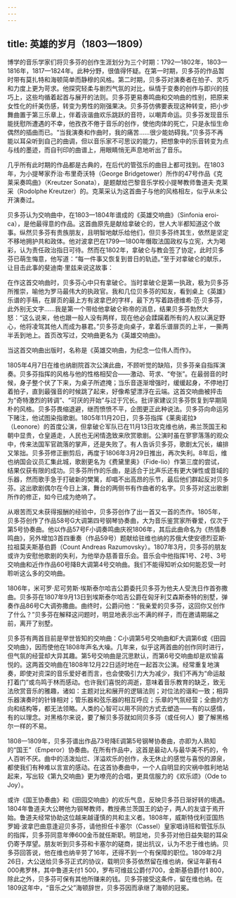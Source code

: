 ```yaml
---
---
---
```

title: 英雄的岁月（1803—1809）
---




博学的音乐学家们将贝多芬的创作生涯划分为三个时期：1792—1802年，1803—1816年，1817—1824年。此种分野，很值得怀疑。在第一时期，贝多芬的作品暂时带有莫扎特和海顿简单而静穆的风格。第二时期，贝多芬对演奏者在拍子、灵巧和力度上更为苛求。他探究轻柔与剧烈气氛的对比，纵情于变奏的创作与即兴的技巧上，这些均循着起首与展开的法则。贝多芬更易奏鸣曲和交响曲的性别，把原来女性化的纤美伤感，转变为男性的刚强果决。贝多芬仿佛要表现这种转变，把小步舞曲置于第三乐章上，伴着诙谐曲欢乐跳跃的音符，以嘲弄命运。贝多芬发现音乐能抚慰所遭遇的不幸，他孜孜不倦于音乐的创作，使他肉体的死亡，只是永恒生命偶然的插曲而已。“当我演奏和作曲时，我的痛苦……很少能妨碍我。”贝多芬不再能以耳朵听到自己的曲调，但以音乐家不可思议的能力，把想象中的乐音转变为点与线的墨迹，而自刊印的曲谱上，用眼睛悄无声息地听出了音乐。

几乎所有此时期的作品都是古典的，在后代的管弦乐的曲目上都可找到。在1803年，为小提琴家乔治·布里奇沃特（George Bridgetower）所作的47号作品《克莱采奏鸣曲》（Kreutzer Sonata），是题献给巴黎音乐学校小提琴教师鲁道夫·克莱采（Rodolphe Kreutzer）的。克莱采认为这首曲子与他的风格相左，似乎从未公开演奏过。

贝多芬认为交响曲中，在1803—1804年谱成的《英雄交响曲》（Sinfonia eroi-ca），是他最得意的作品。这首曲原先是献给拿破仑的，世人大半都知道这个故事。纵然贝多芬有贵族朋友，且明智地献乐给他们，但贝多芬终其生，依然是坚定不移地拥护共和政体。他对波拿巴在1799—1800年僭取法国政权与立宪，大为喝彩，认为责任政治指日可待。然而在1802年，拿破仑与教会签了协定，此时贝多芬已萌生悔意，他写道：“每一件事又恢复到昔日的轨迹。”至于对拿破仑的献乐，让目击此事的斐迪南·里兹来说这故事：

在作这首交响曲时，贝多芬心中只有拿破仑。当时拿破仑是第一执政，极为贝多芬所推崇，喻他为罗马最伟大的执政官。我和几位贝多芬的知友，看到桌上《英雄》乐谱的手稿，在扉页的最上方有波拿巴的字样，最下方写着路德维希·范·贝多芬，此外别无文字……我是第一个带给他拿破仑称帝的消息，结果贝多芬勃然大怒：“这么说来，他也跟一般人没有两样，现在他必会蹂躏着所有的人权以满足野心，他将凌驾其他人而成为暴君。”贝多芬走向桌子，拿着乐谱扉页的上半，一撕两半丢到地上。首页改写过，交响曲更名为《英雄交响曲》。



当这首交响曲出版时，名称是《英雄交响曲，为纪念一位伟人而作》。

1805年4月7日在维也纳剧院首次公演此曲，不顾听觉的缺陷，贝多芬亲自指挥演奏。贝多芬指挥的风格与他的性格相契合——激动、苛求、“夸张”。在最弱音的时候，身子整个伏了下来，为桌子所遮掩；当乐音逐渐增强时，缓缓起身，不停地打着拍子，直到最强音的时候跳了起来，好像希望漂浮在云端。这首交响曲被抨击为“奇特激烈的转调”、“可厌的开始”与过于冗长。批评家建议贝多芬恢复到早期简朴的风格。贝多芬畏缩退避，继而愤愤不平，企图更正此种说法。贝多芬向命运另下赌注，他试图染指歌剧。1805年11月20日，贝多芬指挥《莱奥诺拉》（Leonore）的首度公演，但拿破仑军队已在11月13日攻克维也纳，弗兰茨国王和朝中显贵，仓皇遁走，人民也无闲情逸致来欣赏歌剧。公演时虽在寥寥落落的观众中，传来法国军官疏落的掌声，还是失败了。有人告诉贝多芬，歌剧太冗长，编排又笨拙。贝多芬修正删剪后，再度于1806年3月29日推出，再次失利。8年后，维也纳国会议员汇集此城，歌剧更名为《费黛里奥》（Fide-lio）作第三度的尝试，结果仅获有限的成功。贝多芬所作的乐曲，是适合于比声乐还有更大弹性或音域的乐器，然而歌手急于打破新的樊篱，却唱不出高昂的乐节，最后他们群起反对贝多芬。这出歌剧偶尔在今日上演，舞台的两侧书有作曲者的名字。贝多芬对这出歌剧所作的修正，如今已成为绝响了。

从艰苦而又未获得报酬的经验中，贝多芬创作了出一首又一首的杰作。1805年，贝多芬创作了作品58号G大调第四号钢琴协奏曲，大为音乐鉴赏家所眷爱，仅次于第5号协奏曲。他以作品57号F小调奏鸣曲庆祝1806年，其后此曲命名为《热情奏鸣曲》，另外增加3首四重奏（作品59号）题献给驻维也纳的苏俄大使安德烈亚斯·拉祖莫夫斯基伯爵（Count Andreas Razumovsky）。1807年3月，贝多芬的朋友或许为安慰他歌剧的失利，为他举办慈善音乐会。音乐会中他指挥1号、2号、3号交响曲和近作作品60号降B大调第4号交响曲。我们不能得知听众如何能忍受一时聆听这么多的交响曲。

1806年，米可罗·尼可劳斯·埃斯泰尔哈吉公爵委托贝多芬为他夫人受洗日作首弥撒曲。贝多芬在1807年9月13日到埃斯泰尔哈吉公爵在匈牙利艾森斯泰特的别墅，弹奏作品86号C大调弥撒曲。曲终时，公爵问他：“我亲爱的贝多芬，这回你又创作了什么？”贝多芬在解释这问题时，明显地表示出不满的样子，而在邀请期届之前，离开了别墅。

贝多芬有两首目前是举世皆知的交响曲：C小调第5号交响曲和F大调第6或《田园交响曲》，因而使他在1808年声名大噪。几年来，似乎这两首曲的创作同时进行，但气氛的经营却大异其趣。第5号交响曲是沉思默认，而第6号交响曲却是欢愉喜悦的。这两首交响曲在1808年12月22日适时地在一起首次公演。经常重复地演奏，即使对资深的音乐爱好者而言，也会使吸引力大为减少，我们不再为“命运敲打着门”或鸟鸣于林而感动。也许我们喜悦的凋逝，意味着音乐教育的缺乏，致无法欣赏音乐的雅趣，诸如：主题对比和展开的逻辑法则；对位法的谐和一致；相异乐器演奏时的针锋相对；管乐器和弦乐器的相互呼应；乐章的气氛经营；全曲的方向和结构等，都无法领略。人类的心智可以用不同的方式去塑造——有的以感情，有的以理念。对黑格尔来说，要了解贝多芬就如同贝多芬（或任何人）要了解黑格尔一样的不易。

1808—1809年，贝多芬谱出作品73号降E调第5号钢琴协奏曲，亦即为人熟知的“国王”（Emperor）协奏曲。在所有作品中，这首是最动人与最华美不朽的，令人百听不厌。曲中的活泼灿烂、洋溢欢乐的创作，永无休止的感觉与喜悦的源泉，都使我们有种难以言宣的感动。在这首协奏曲中，一个人自明显的灾祸中胜利地站起来，写出较《第九交响曲》更为嘹亮的合唱，更具信服力的《欢乐颂》（Ode to Joy）。

或许《国王协奏曲》和《田园交响曲》的欢乐气息，反映贝多芬日渐好转的境遇。1804年鲁道夫大公聘他为钢琴教师，教授弗兰茨国王的幼子，两人的友谊于焉开始。鲁道夫经常协助这位越来越谨慎的共和主义者。1808年，威斯特伐利亚国热罗姆·波拿巴曲意逢迎贝多芬，请他担任卡塞尔（Cassel）皇家唱诗班和管弦乐队的指挥，贝多芬同意年俸600金币就任斯职。明显地，贝多芬对他日益失聪的耳朵仍寄予厚望。朋友听到贝多芬和卡塞尔的磋商，提出抗议，认为不忠于维也纳。贝多芬回答说，他在维也纳辛劳了16年，还得不到一个有保障的职位。1809年2月26日，大公送给贝多芬正式的协议，载明贝多芬依然留在维也纳，保证年薪有4 000弗罗林，其中鲁道夫付1 500，罗布可维兹公爵付700，金斯基伯爵付1 800，除此之外，贝多芬可保有其他所赚来的钱。贝多芬接受这条件，留在维也纳。在1809这年中，“音乐之父”海顿辞世，贝多芬因而承继了海顿的冠冕。